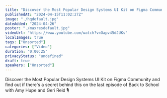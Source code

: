 ```yaml
---
title: "Discover the Most Popular Design Systems UI Kit on Figma Community!"
publishedAt: "2024-04-15T11:02:27Z"
image: "./hqdefault.jpg"
dateAdded: "2024-04-26"
poster: "./maxresdefault.jpg"
videoUrl: "https://www.youtube.com/watch?v=Oapv45dJUKs"
localImages: true
tags: ["Unsorted"]
categories: ["Video"]
duration: "0:00:25"
privacyStatus: "undefined"
draft: true
speakers: ["Unsorted"]
---
```

Discover the Most Popular Design Systems UI Kit on Figma Community and find out if there's a secret behind this on the last episode of Back to School with Amy Hupe and Geri Reid 🎙️
